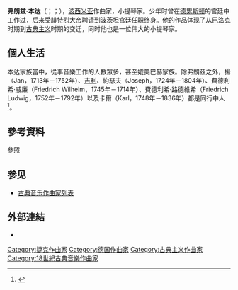{{noteTA
|T=zh-cn:弗朗兹·本达; zh-tw:法蘭茲·班達;
|1=zh-cn:弗朗兹·本达; zh-tw:法蘭茲·班達;
|2=zh-cn:格奥尔格; zh-tw:蓋歐格;
|3=zh-cn:本达; zh-tw:班達;
|4=zh-cn:弗朗兹; zh-tw:法蘭茲;
}}
{{Infobox classical
| 中文名       = 弗朗兹·本达
| 画像         = Frantisek Benda 2.jpg
| 附注         =      
| 原文名       = Franz Benda<br />František Benda
| 国别         = 捷克   
| 出生日期     = {{birth date|1709|12|22}}
| 出生地       = 贝纳特基-纳德伊泽柔
| 逝世日期     = {{death date and age|1786|3|7|1709|12|22}}
| 逝世地       = 波茨坦
| 所属时期     = 古典主义
| 所属乐派     = 柏林乐派
| 擅长作品类型 = 管弦乐，室内乐
| 代表作       = 十余部交响曲，大量小提琴协奏曲和小提琴奏鸣曲
| 师从         = [[卡尔·海因里希·格劳恩|卡尔·海因里希·格劳恩]]
| 学生         = 
| 官方网站     = 
}}

'''弗朗兹·本达'''（{{lang-cs|František Benda}}；{{lang-de|Franz Benda}}；{{bd|1709年|11月22日|1786年|3月7日}}），[[波西米亚|波西米亚]]作曲家，小提琴家。少年时曾在[[德累斯顿|德累斯顿]]的宫廷中工作过，后来受[[腓特烈大帝|腓特烈大帝]]聘请到[[波茨坦|波茨坦]]宫廷任职终身。他的作品体现了从[[巴洛克音乐|巴洛克]]时期到[[古典主义音乐|古典主义]]时期的变迁，同时他也是一位伟大的小提琴家。

== 個人生活 ==
本达家族當中，從事音樂工作的人數眾多，甚至媲美巴赫家族。除弗朗茲之外，揚（Jan，1713年－1752年）、[[格奥尔格·安东·本达|吉利]]、約瑟夫（Joseph，1724年－1804年）、費德利希·威廉（Friedrich Wilhelm，1745年－1714年）、費德利希·路德維希（Friedrich Ludwig，1752年－1792年）以及卡爾（Karl，1748年－1836年）都是同行中人<ref>{{Cite book|title=偉大作曲家羣像：德弗札克|author=Neil Butterworth|translator=郭思蔚|publisher=智庫出版|year=1995年|isbn=957-8829-55-8|location=臺北市|pages=7|editor=張己任|work=第1章 背景}}{{zh-tw}}</ref>。

== 參考資料 ==
;參照
{{Reflist}}

== 参见 ==
{{Portal box|古典音樂}}
* [[古典音乐作曲家列表|古典音乐作曲家列表]]

== 外部連結 ==
{{commons category}}
* {{IMSLP|id=Benda, Franz}}

{{Authority control}}

{{DEFAULTSORT:Benda, Franz}}
[[Category:捷克作曲家|Category:捷克作曲家]]
[[Category:德国作曲家|Category:德国作曲家]]
[[Category:古典主义作曲家|Category:古典主义作曲家]]
[[Category:18世紀古典音樂作曲家|Category:18世紀古典音樂作曲家]]